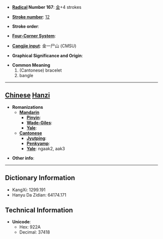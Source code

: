 * '''[[Wiktionary:Chinese radical index| Radical]] Number 167''': [[Wiktionary:Chinese radical index 金|金]]+4 strokes

* '''[[Wiktionary:Chinese total strokes index|Stroke number]]''': [[Wiktionary:Chinese total strokes index 12|12]]

* '''Stroke order''': 

* '''[[Wiktionary:Chinese four corner index|Four-Corner System]]''': 

* '''[[Wiktionary:Chinese Cangjie index|Cangjie input]]''': 金一尸山 (CMSU)

* '''Graphical Significance and Origin''': 

* '''Common Meaning'''
*#(Cantonese) bracelet
*# bangle


----

== [[Chinese]] [[Hanzi]] ==

* '''Romanizations'''
** '''[[Mandarin]]'''
*** '''[[Pinyin]]''': 
*** '''[[Wade-Giles]]''': 
*** '''[[Yale]]''': 
** '''[[Cantonese]]'''
*** '''[[Jyutping]]''':
*** '''[[Penkyamp]]''': 
*** '''[[Yale]]''': ngaak2, aak3

* '''Other info''': 

----

== Dictionary Information ==

* KangXi: 1299.191
* Hanyu Da Zidian: 64174.171

== Technical Information ==

* '''Unicode''':
** Hex: 922A
** Decimal: 37418